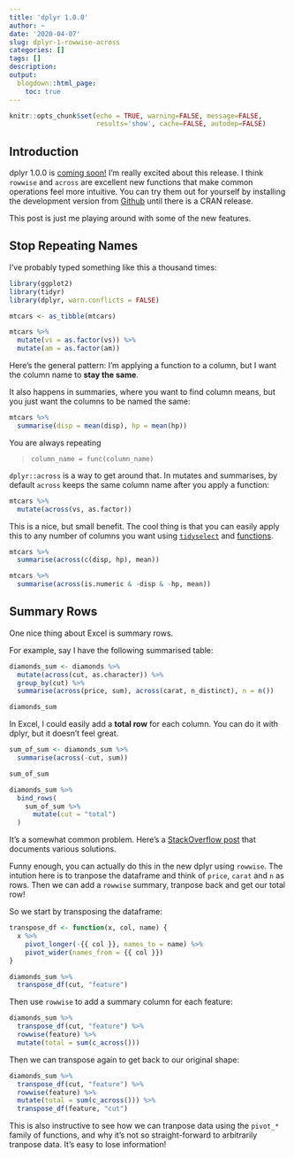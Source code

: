 ```yaml
---
title: 'dplyr 1.0.0'
author: ~
date: '2020-04-07'
slug: dplyr-1-rowwise-across
categories: []
tags: []
description: 
output:
  blogdown::html_page:
    toc: true 
---
```


```r
knitr::opts_chunk$set(echo = TRUE, warning=FALSE, message=FALSE, 
                      results='show', cache=FALSE, autodep=FALSE)
```

## Introduction

dplyr 1.0.0 is [coming soon!](https://www.tidyverse.org/blog/2020/03/dplyr-1-0-0-is-coming-soon/)
I'm really excited about this release. 
I think `rowwise` and `across` are excellent new functions that make 
common operations feel more intuitive. 
You can try them out for yourself by installing the development version
from [Github](https://github.com/tidyverse/dplyr/) until there is a CRAN release.

This post is just me playing around with some of the new features.

## Stop Repeating Names

I've probably typed something like this a thousand times:

```r
library(ggplot2)
library(tidyr)
library(dplyr, warn.conflicts = FALSE)

mtcars <- as_tibble(mtcars)

mtcars %>%
  mutate(vs = as.factor(vs)) %>%
  mutate(am = as.factor(am))
```

Here's the general pattern: I'm applying a function to a column,
but I want the column name to **stay the same**.

It also happens in summaries, where you want to find
column means, but you just want the columns to be named the same:

```r
mtcars %>%
  summarise(disp = mean(disp), hp = mean(hp))
```

You are always repeating

> `column_name = func(column_name)`

`dplyr::across` is a way to get around that. In mutates and summarises,
by default `across` keeps the same column name after you apply a function:

```r
mtcars %>%
  mutate(across(vs, as.factor))
```

This is a nice, but small benefit. The cool thing is that you can
easily apply this to any number of columns you want using [`tidyselect`](https://r4ds.had.co.nz/transform.html#select) 
and [functions](https://dplyr.tidyverse.org/dev/articles/colwise.html#basic-usage).

```r
mtcars %>%
  summarise(across(c(disp, hp), mean))
```

```r
mtcars %>%
  summarise(across(is.numeric & -disp & -hp, mean))
```


## Summary Rows

One nice thing about Excel is summary rows. 

For example, say I have the following summarised table:

```r
diamonds_sum <- diamonds %>%
  mutate(across(cut, as.character)) %>%
  group_by(cut) %>%
  summarise(across(price, sum), across(carat, n_distinct), n = n())

diamonds_sum
```


In Excel, I could easily add a **total row** for each column. 
You can do it with dplyr, but it doesn't feel great.

```r
sum_of_sum <- diamonds_sum %>%
  summarise(across(-cut, sum))

sum_of_sum
```

```r
diamonds_sum %>%
  bind_rows(
    sum_of_sum %>%
      mutate(cut = "total")
  )
```

It's a somewhat common problem. Here's a 
[StackOverflow post](https://stackoverflow.com/questions/39507019/add-margin-row-totals-in-dplyr-chain)
that documents various solutions. 

Funny enough, you can actually do this in the new dplyr using `rowwise`.
The intution here is to tranpose the dataframe and think of `price`, `carat` and `n` 
as rows. 
Then we can add a `rowwise` summary, tranpose back and get our total row!

So we start by transposing the dataframe: 

```r
transpose_df <- function(x, col, name) {
  x %>%
    pivot_longer(-{{ col }}, names_to = name) %>%
    pivot_wider(names_from = {{ col }})
}

diamonds_sum %>%
  transpose_df(cut, "feature")
```

Then use `rowwise` to add a summary column for each feature:

```r
diamonds_sum %>%
  transpose_df(cut, "feature") %>%
  rowwise(feature) %>%
  mutate(total = sum(c_across()))
```

Then we can transpose again to get back to our original shape:

```r
diamonds_sum %>%
  transpose_df(cut, "feature") %>%
  rowwise(feature) %>%
  mutate(total = sum(c_across())) %>%
  transpose_df(feature, "cut")
```

This is also instructive to see how we can tranpose data using 
the `pivot_*` family of functions, and why it's not so straight-forward to
arbitrarily tranpose data. It's easy to lose information!

